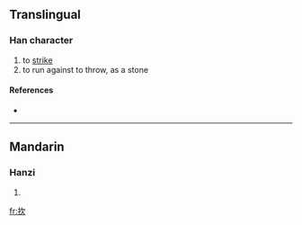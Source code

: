 ==Translingual==

===Han character===
{{Han char|rn=64|rad=手|as=04|sn=7|four=5708<sub>2</sub>|canj=手弓人 (QNO)}}

# to [[strike]]
# to run against to throw, as a stone

====References====
* {{Han ref|kx=0419.140|dkj=11847|dj=0766.060|hdz=31842.010|uh=627B|ud=25211|bh=CAEE|bd=51950}}

----

==Mandarin==

===Hanzi===
{{cmn-hanzi|pin=[[zì]] ([[zi4]])|wg=tzu<sup>4</sup>}}

# {{defn|Mandarin}}

[[fr:扻]]
